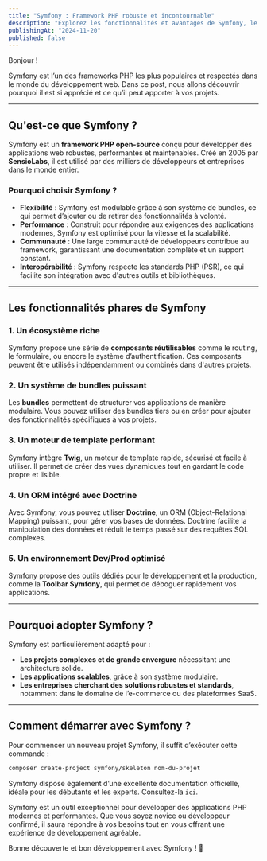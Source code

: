 ```yaml
---
title: "Symfony : Framework PHP robuste et incontournable"
description: "Explorez les fonctionnalités et avantages de Symfony, le framework PHP incontournable pour développer des applications web robustes et performantes."
publishingAt: "2024-11-20"
published: false
---
```


Bonjour !

Symfony est l’un des frameworks PHP les plus populaires et respectés dans le monde du développement web. Dans ce post, nous allons découvrir pourquoi il est si apprécié et ce qu’il peut apporter à vos projets.

---

## Qu'est-ce que Symfony ?

Symfony est un **framework PHP open-source** conçu pour développer des applications web robustes, performantes et maintenables. Créé en 2005 par **SensioLabs**, il est utilisé par des milliers de développeurs et entreprises dans le monde entier.

### Pourquoi choisir Symfony ?
- **Flexibilité** : Symfony est modulable grâce à son système de bundles, ce qui permet d’ajouter ou de retirer des fonctionnalités à volonté.
- **Performance** : Construit pour répondre aux exigences des applications modernes, Symfony est optimisé pour la vitesse et la scalabilité.
- **Communauté** : Une large communauté de développeurs contribue au framework, garantissant une documentation complète et un support constant.
- **Interopérabilité** : Symfony respecte les standards PHP (PSR), ce qui facilite son intégration avec d'autres outils et bibliothèques.

---

## Les fonctionnalités phares de Symfony

### 1. **Un écosystème riche**
Symfony propose une série de **composants réutilisables** comme le routing, le formulaire, ou encore le système d’authentification. Ces composants peuvent être utilisés indépendamment ou combinés dans d'autres projets.

### 2. **Un système de bundles puissant**
Les **bundles** permettent de structurer vos applications de manière modulaire. Vous pouvez utiliser des bundles tiers ou en créer pour ajouter des fonctionnalités spécifiques à vos projets.

### 3. **Un moteur de template performant**
Symfony intègre **Twig**, un moteur de template rapide, sécurisé et facile à utiliser. Il permet de créer des vues dynamiques tout en gardant le code propre et lisible.

### 4. **Un ORM intégré avec Doctrine**
Avec Symfony, vous pouvez utiliser **Doctrine**, un ORM (Object-Relational Mapping) puissant, pour gérer vos bases de données. Doctrine facilite la manipulation des données et réduit le temps passé sur des requêtes SQL complexes.

### 5. **Un environnement Dev/Prod optimisé**
Symfony propose des outils dédiés pour le développement et la production, comme la **Toolbar Symfony**, qui permet de déboguer rapidement vos applications.

---

## Pourquoi adopter Symfony ?

Symfony est particulièrement adapté pour :
- **Les projets complexes et de grande envergure** nécessitant une architecture solide.
- **Les applications scalables**, grâce à son système modulaire.
- **Les entreprises cherchant des solutions robustes et standards**, notamment dans le domaine de l’e-commerce ou des plateformes SaaS.

---

## Comment démarrer avec Symfony ?

Pour commencer un nouveau projet Symfony, il suffit d’exécuter cette commande :
```bash
composer create-project symfony/skeleton nom-du-projet
```
Symfony dispose également d’une excellente documentation officielle, idéale pour les débutants et les experts. Consultez-la `ici`.

Symfony est un outil exceptionnel pour développer des applications PHP modernes et performantes. Que vous soyez novice ou développeur confirmé, il saura répondre à vos besoins tout en vous offrant une expérience de développement agréable.

Bonne découverte et bon développement avec Symfony ! 🚀